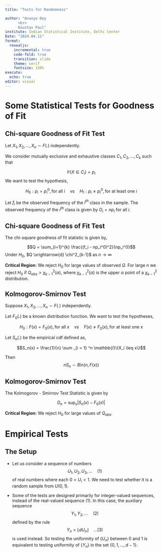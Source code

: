 ```yaml
---
title: "Tests for Randomness"

author: "Ananyo Dey
      <br>
      Kaustav Paul"
institute: Indian Statistical Institute, Delhi Center
Date: "2024.04.11"
format: 
  revealjs: 
    incremental: true
    code-fold: true
    transition: slide
    theme: serif
    fontsize: 150%
execute: 
  echo: true
editor: visual
---
```


# Some Statistical Tests for Goodness of Fit

## Chi-square Goodness of Fit Test

Let $X_1, X_2, ..., X_n \sim F(.)$ independently.

We consider mutually exclusive and exhaustive classes $C_1, C_2,...,C_k$ such that 

$$\mathbb{P}(X \in C_i) = p_i$$
We want to test the hypothesis,

$$H_0:p_i = p_i^0 , \text{for all } i \quad \text{vs} \quad H_1 : p_i \neq p_i^0, \text{for at least one } i$$

Let $f_i$ be the observed frequency of the $i^{th}$ class in the sample. The observed frequency of the $i^{th}$ class is given by $O_i = np_i$ for all $i$.

## Chi-square Goodness of Fit Test

The chi-square goodness of fit statistic is given by,

$$Q = \sum_{i=1}^{k} \frac{(f_i - np_i^0)^2}{np_i^0}$$
Under $H_0$, $Q \xrightarrow{d} \chi^2_{k-1}$ as $n \rightarrow \infty$

**Critical Region:** We reject $H_0$ for large values of observed $Q$. For large $n$ we reject $H_0$ if $Q_{obs} > \chi^2_{k-1}(\alpha)$, where $\chi^2_{k-1}(\alpha)$ is the upper $\alpha$ point of a $\chi^2_{k-1}$ distribution.

## Kolmogorov-Smirnov Test

Suppose $X_1, X_2, ..., X_n \sim F(.)$ independently.

Let $F_0(.)$ be a known distribution function. We want to test the hypotheses,

$$H_0 : F(x) = F_0(x), \text{for all  } x \quad vs \quad F(x) \neq F_0(x), \text{for at least one }x$$

Let $S_n(.)$ be the empirical cdf defined as,

$$S_n(x) = \frac{1}{n} \sum _{i = 1} ^n \mathbb{I}\{X_i \leq x\}$$

Then 
$$nS_n \sim Bin(n,F(x))$$


## Kolmogorov-Smirnov Test

The Kolmogorov - Smirnov Test Statistic is given by

$$D_n = \sup_{x} |S_n(x) - F_0(x)|$$

**Critical Region:** We reject $H_0$ for large values of $Q_{obs}$.


# Empirical Tests

## The Setup


::: incremental

- Let us consider a sequence of numbers $$U_1, U_2, U_3, ...\quad (1)$$ of real numbers where each $0 < U_i < 1$. We need to test whether it is a random sample from $U(0,1)$.

-  Some of the tests are designed primarily for integer-valued
sequences, instead of the real-valued sequence (1). In this case, the auxiliary
sequence $$Y_1, Y_2, ... \quad (2)$$ defined by the rule $$ Y_n = \lfloor dU_n \rfloor \quad ...(3)$$ is used instead. So testing the uniformity of $\{U_n\}$ between 0 and 1 is equivalent to testing uniformity of $\{Y_n\}$ in the set $\{0, 1, ..., d-1\}$. 
:::